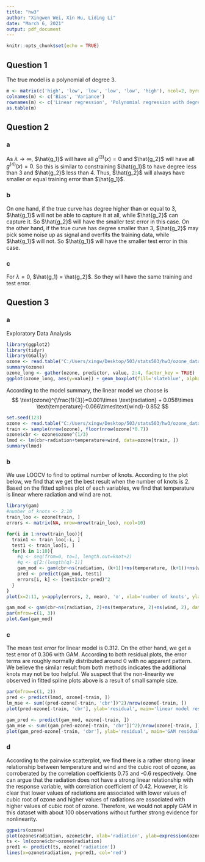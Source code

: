 ```yaml
---
title: "hw3"
author: "Xingwen Wei, Xin Hu, Liding Li"
date: "March 6, 2021"
output: pdf_document
---
```


```r
knitr::opts_chunk$set(echo = TRUE)
```

## Question 1

The true model is a polynomial of degree 3.

```r
m <- matrix(c('high', 'low', 'low', 'low', 'low', 'high'), ncol=2, byrow=FALSE)
colnames(m) <- c('Bias', 'Variance')
rownames(m) <- c('Linear regression', 'Polynomial regression with degree 3', 'Polynomial regression with degree 10')
as.table(m)
```

## Question 2

### a

As $\lambda \rightarrow \infty$, $\hat{g_1}$ will have all $g^{(3)}(x)=0$ and $\hat{g_2}$ will have all $g^{(4)}(x)=0$.
So this is similar to constraining $\hat{g_1}$ to have degree less than 3 and $\hat{g_2}$ less than 4.
Thus, $\hat{g_2}$ will always have smaller or equal training error than $\hat{g_1}$.

### b

On one hand, if the true curve has degree higher than or equal to 3, $\hat{g_1}$ will not be able to capture it at all, while $\hat{g_2}$ can capture it. So $\hat{g_2}$ will have the smaller test error in this case.
On the other hand, if the true curve has degree smaller than 3, $\hat{g_2}$ may pick some noise up as signal and overfits the training data, while $\hat{g_1}$ will not. So $\hat{g_1}$ will have the smaller test error in this case.


### c

For $\lambda = 0$, $\hat{g_1} = \hat{g_2}$. So they will have the same training and test error.

## Question 3

### a

Exploratory Data Analysis
```r
library(ggplot2)
library(tidyr)
library(GGally)
ozone <- read.table("C:/Users/xingw/Desktop/503/stats503/hw3/ozone_data.txt", header=1)
summary(ozone)
ozone_long <- gather(ozone, predictor, value, 2:4, factor_key = TRUE)
ggplot(ozone_long, aes(y=value)) + geom_boxplot(fill='slateblue', alpha=0.2) + facet_wrap(vars(predictor), scales = 'free_y')
```

According to the model summary, the linear model we choose is
$$
\text{ozone}^{\frac{1}{3}}=0.001\times \text{radiation} + 0.058\times \text{temperature}-0.066\times\text{wind}-0.852
$$

```r
set.seed(123)
ozone <- read.table("C:/Users/xingw/Desktop/503/stats503/hw3/ozone_data.txt", header=1)
train <- sample(nrow(ozone), floor(nrow(ozone)*0.7))
ozone$cbr <- ozone$ozone^(1/3)
lmod <- lm(cbr~radiation+temperature+wind, data=ozone[train, ])
summary(lmod)
```

### b

We use LOOCV to find to optimal number of knots.
According to the plot below, we find that we get the best result when the number of knots is 2.
Based on the fitted splines plot of each variables, we find that temperature is linear where radiation and wind are not.


```r
library(gam)
#number_of_knots <- 2:10
train_loo <- ozone[train, ]
errors <- matrix(NA, nrow=nrow(train_loo), ncol=10)

for(i in 1:nrow(train_loo)){
  train1 <- train_loo[-i, ]
  test1 <- train_loo[i, ]
  for(k in 1:10){
    #q <- seq(from=0, to=1, length.out=knot+2)
    #q <- q[2:(length(q)-1)]
    gam_mod <- gam(cbr~ns(radiation, (k+1))+ns(temperature, (k+1))+ns(wind, (k+1)), data=train1)
    pred <- predict(gam_mod, test1)
    errors[i, k] <- (test1$cbr-pred)^2
  }
}
plot(x=2:11, y=apply(errors, 2, mean), 'o', xlab='number of knots', ylab='Loocv error')

gam_mod <- gam(cbr~ns(radiation, 2)+ns(temperature, 2)+ns(wind, 2), data=ozone[train, ])
par(mfrow=c(1, 3))
plot.Gam(gam_mod)
```

### c

The mean test error for linear model is 0.312.
On the other hand, we get a test error of 0.306 with GAM.
According to both residual plots, the error terms are roughly normally distributed around 0 with no apparent pattern.
We believe the similar result from both methods indicates the additional knots may not be too helpful.
We suspect that the non-linearity we observed in fitted spline plots above is a result of small sample size.

```r
par(mfrow=c(1, 2))
pred <- predict(lmod, ozone[-train, ])
lm_mse <- sum((pred-ozone[-train, 'cbr'])^2)/nrow(ozone[-train, ])
plot(pred-ozone[-train, 'cbr'], ylab='residual', main='linear model residual plot')

gam_pred <- predict(gam_mod, ozone[-train, ])
gam_mse <- sum((gam_pred-ozone[-train, 'cbr'])^2)/nrow(ozone[-train, ])
plot(gam_pred-ozone[-train, 'cbr'], ylab='residual', main='GAM residual plot')

```


### d

According to the pairwise scatterplot, we find there is a rather strong linear relationship between temperature and wind and the cubic root of ozone, as corroberated by the correlation coefficients 0.75 and -0.6 respectively.
One can argue that the radiation does not have a strong linear relationship with the response variable, with correlation coefficient of 0.42.
However, it is clear that lower values of radiations are associated with lower values of cubic root of ozone and higher values of radiations are associated with higher values of cubic root of ozone.
Therefore, we would not apply GAM in this dataset with about 100 observations without further strong evidence for nonlinearity.

```r
ggpairs(ozone)
plot(ozone$radiation, ozone$cbr, xlab='radiation', ylab=expression(ozone^(1/3)))
ts <- lm(ozone$cbr~ozone$radiation)
pred1 <- predict(ts, ozone['radiation'])
lines(x=ozone$radiation, y=pred1, col='red')

```







